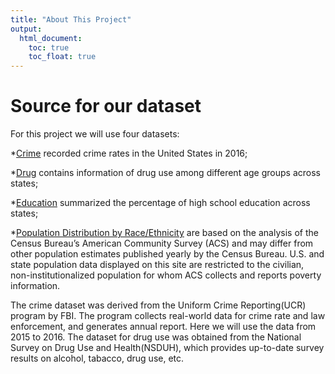 ```yaml
---
title: "About This Project"
output:
  html_document: 
    toc: true
    toc_float: true
---
```


# Source for our dataset

For this project we will use four datasets: 

*[Crime](https://ucr.fbi.gov/crime-in-the-u.s/2016/crime-in-the-u.s.-2016/tables/table-2) recorded crime rates in the United States in 2016; 

*[Drug](https://think.cs.vt.edu/corgis/csv/drugs/drugs.html) contains information of drug use among different age groups across states;

*[Education](https://en.wikipedia.org/wiki/List_of_U.S._states_by_educational_attainment) summarized the percentage of high school education across states;

*[Population Distribution by Race/Ethnicity](https://www.kff.org/other/state-indicator/distribution-by-raceethnicity/?currentTimeframe=0&sortModel=%7B%22colId%22:%22Location%22,%22sort%22:%22asc%22%7D) are based on the analysis of the Census Bureau’s American Community Survey (ACS) and may differ from other population estimates published yearly by the Census Bureau. U.S. and state population data displayed on this site are restricted to the civilian, non-institutionalized population for whom ACS collects and reports poverty information.





The crime dataset was derived from the Uniform Crime Reporting(UCR) program by FBI. The program collects real-world data for crime rate and law enforcement, and generates annual report. Here we will use the data from 2015 to 2016. The dataset for drug use was obtained from the National Survey on Drug Use and Health(NSDUH), which provides up-to-date survey results on alcohol, tabacco, drug use, etc.




















